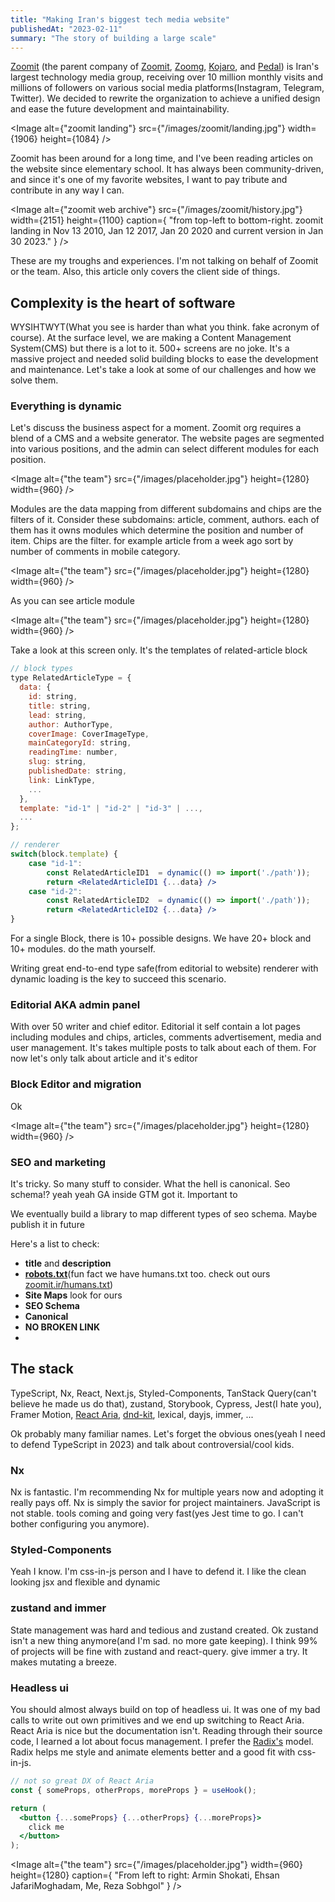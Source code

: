 ```yaml
---
title: "Making Iran's biggest tech media website"
publishedAt: "2023-02-11"
summary: "The story of building a large scale"
---
```


[Zoomit](https://zoomit.ir/) (the parent company of [Zoomit](https://zoomit.ir), [Zoomg](https://zoomg.ir/),
[Kojaro](https://kojaro.ir/), and [Pedal](https://pedal.ir/)) is Iran's largest technology media group,
receiving over 10 million monthly visits and millions of followers on various social media platforms(Instagram, Telegram, Twitter).
We decided to rewrite the organization to achieve a unified design and ease the future development and maintainability.

<Image
  alt={"zoomit landing"}
  src={"/images/zoomit/landing.jpg"}
  width={1906}
  height={1084}
/>

Zoomit has been around for a long time, and I've been reading articles on the website since elementary school.
It has always been community-driven, and since it's one of my favorite websites, I want to pay tribute and contribute in any way I can.

<Image
  alt={"zoomit web archive"}
  src={"/images/zoomit/history.jpg"}
  width={2151}
  height={1100}
  caption={
    "from top-left to bottom-right. zoomit landing in Nov 13 2010, Jan 12 2017, Jan 20 2020 and current version in Jan 30 2023."
  }
/>

<Callout emoji="💡">
  These are my troughs and experiences. I'm not talking on behalf of Zoomit or
  the team. Also, this article only covers the client side of things.
</Callout>

## Complexity is the heart of software

WYSIHTWYT(What you see is harder than what you think. fake acronym of course).
At the surface level, we are making a Content Management System(CMS) but there is a lot to it.
500+ screens are no joke. It's a massive project and needed solid building blocks to ease the development and maintenance.
Let's take a look at some of our challenges and how we solve them.

### Everything is dynamic

Let's discuss the business aspect for a moment.
Zoomit org requires a blend of a CMS and a website generator.
The website pages are segmented into various positions, and the admin can select different modules for each position.

<Image
  alt={"the team"}
  src={"/images/placeholder.jpg"}
  height={1280}
  width={960}
/>

Modules are the data mapping from different subdomains and chips are the filters of it. Consider these subdomains:
article, comment, authors. each of them has it owns modules which determine the position and number of item.
Chips are the filter. for example article from a week ago sort by number of comments in mobile category.

<Image
  alt={"the team"}
  src={"/images/placeholder.jpg"}
  height={1280}
  width={960}
/>

As you can see article module

<Image
  alt={"the team"}
  src={"/images/placeholder.jpg"}
  height={1280}
  width={960}
/>

Take a look at this screen only. It's the templates of related-article block

```jsx
// block types
type RelatedArticleType = {
  data: {
    id: string,
    title: string,
    lead: string,
    author: AuthorType,
    coverImage: CoverImageType,
    mainCategoryId: string,
    readingTime: number,
    slug: string,
    publishedDate: string,
    link: LinkType,
    ...
  },
  template: "id-1" | "id-2" | "id-3" | ...,
  ...
};

// renderer
switch(block.template) {
    case "id-1":
        const RelatedArticleID1  = dynamic(() => import('./path'));
        return <RelatedArticleID1 {...data} />
    case "id-2":
        const RelatedArticleID2  = dynamic(() => import('./path'));
        return <RelatedArticleID2 {...data} />
}
```

For a single Block, there is 10+ possible designs. We have 20+ block and 10+ modules. do the math yourself.

Writing great end-to-end type safe(from editorial to website) renderer with dynamic loading is the key to succeed this scenario.

### Editorial AKA admin panel

With over 50 writer and chief editor. Editorial it self contain a lot pages including modules and chips, articles, comments
advertisement, media and user management. It's takes multiple posts to talk about each of them. For now let's only talk about
article and it's editor

### Block Editor and migration

Ok

<Image
  alt={"the team"}
  src={"/images/placeholder.jpg"}
  height={1280}
  width={960}
/>

### SEO and marketing

It's tricky. So many stuff to consider. What the hell is canonical. Seo schema!? yeah yeah GA inside GTM got it.
Important to

We eventually build a library to map different types of seo schema. Maybe publish it in future

Here's a list to check:

- **title** and **description**
- **[robots.txt](https://developers.google.com/search/docs/crawling-indexing/robots/intro)**(fun fact we have humans.txt too. check out ours [zoomit.ir/humans.txt](https://zoomit.ir/humans.txt))
- **Site Maps** look for ours
- **SEO Schema**
- **Canonical**
- **NO BROKEN LINK**
-

## The stack

TypeScript, Nx, React, Next.js, Styled-Components, TanStack Query(can't believe he made us do that),
zustand, Storybook, Cypress, Jest(I hate you), Framer Motion, [React Aria](https://react-spectrum.adobe.com/react-aria/),
[dnd-kit](https://dndkit.com/), lexical, dayjs, immer, ...

Ok probably many familiar names. Let's forget the obvious ones(yeah I need to defend TypeScript in 2023)
and talk about controversial/cool kids.

### Nx

Nx is fantastic. I'm recommending Nx for multiple years now and adopting it really pays off. Nx is simply the savior for project maintainers.
JavaScript is not stable. tools coming and going very fast(yes Jest time to go. I can't bother configuring you anymore).

### Styled-Components

Yeah I know. I'm css-in-js person and I have to defend it. I like the clean looking jsx and flexible and dynamic

### zustand and immer

State management was hard and tedious and zustand created. Ok zustand isn't a new thing anymore(and I'm sad. no more gate keeping).
I think 99% of projects will be fine with zustand and react-query. give immer a try. It makes mutating a breeze.

### Headless ui

You should almost always build on top of headless ui.
It was one of my bad calls to write out own primitives and we end up switching to React Aria.
React Aria is nice but the documentation isn't. Reading through their source code, I learned a lot about focus management.
I prefer the [Radix's](https://www.radix-ui.com/) model. Radix helps me style and animate elements better and a good fit with css-in-js.

```jsx
// not so great DX of React Aria
const { someProps, otherProps, moreProps } = useHook();

return (
  <button {...someProps} {...otherProps} {...moreProps}>
    click me
  </button>
);
```

<Image
  alt={"the team"}
  src={"/images/placeholder.jpg"}
  width={960}
  height={1280}
  caption={
    "From left to right: Armin Shokati, Ehsan JafariMoghadam, Me, Reza Sobhgol"
  }
/>
